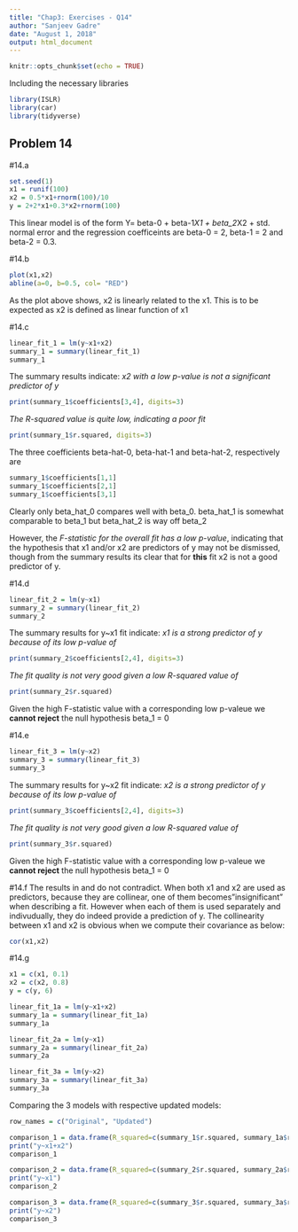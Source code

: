 ```yaml
---
title: "Chap3: Exercises - Q14"
author: "Sanjeev Gadre"
date: "August 1, 2018"
output: html_document
---
```


```r
knitr::opts_chunk$set(echo = TRUE)
```
Including the necessary libraries

```r
library(ISLR)
library(car)
library(tidyverse)
```

## Problem 14

#14.a
```r
set.seed(1)
x1 = runif(100)
x2 = 0.5*x1+rnorm(100)/10
y = 2+2*x1+0.3*x2+rnorm(100)
```

This linear model is of the form Y= beta-0 + beta-1*X1 + beta_2*X2 + std. normal error and the regression coefficeints are beta-0 = 2, beta-1 = 2 and beta-2 = 0.3.

#14.b
```r
plot(x1,x2)
abline(a=0, b=0.5, col= "RED")
```

As the plot above shows, x2 is linearly related to the x1. This is to be expected as x2 is defined as linear function of x1

#14.c
```r
linear_fit_1 = lm(y~x1+x2)
summary_1 = summary(linear_fit_1)
summary_1
```

The summary results indicate:
*x2 with a low p-value is not a significant predictor of y*
```r
print(summary_1$coefficients[3,4], digits=3)
```

*The R-squared value is quite low, indicating a poor fit*
```r
print(summary_1$r.squared, digits=3)
```



The three coefficients beta-hat-0, beta-hat-1 and beta-hat-2, respectively are
```r
summary_1$coefficients[1,1]
summary_1$coefficients[2,1]
summary_1$coefficients[3,1]
```

Clearly only beta_hat_0 compares well with beta_0. beta_hat_1 is somewhat comparable to beta_1 but beta_hat_2 is way off beta_2

However, the *F-statistic for the overall fit has a low p-value*, indicating that the hypothesis that x1 and/or x2 are predictors of y may not be dismissed, though from the summary results its clear that for **this** fit x2 is not a good predictor of y.

#14.d
```r
linear_fit_2 = lm(y~x1)
summary_2 = summary(linear_fit_2)
summary_2
```

The summary results for y~x1 fit indicate:
*x1 is a strong predictor of y because of its low p-value of*
```r
print(summary_2$coefficients[2,4], digits=3)
```

*The fit quality is not very good given a low R-squared value of*
```r
print(summary_2$r.squared)
```

Given the high F-statistic value with a corresponding low p-valeue we **cannot reject** the null hypothesis beta_1 = 0

#14.e
```r
linear_fit_3 = lm(y~x2)
summary_3 = summary(linear_fit_3)
summary_3
```

The summary results for y~x2 fit indicate:
*x2 is a strong predictor of y because of its low p-value of*
```r
print(summary_3$coefficients[2,4], digits=3)
```

*The fit quality is not very good given a low R-squared value of*
```r
print(summary_3$r.squared)
```

Given the high F-statistic value with a corresponding low p-valeue we **cannot reject** the null hypothesis beta_1 = 0

#14.f
The results in <c> and <e> do not contradict. When both x1 and x2 are used as predictors, because they are collinear, one of them becomes"insignificant" when describing a fit. However when each of them is used separately and indivudually, they do indeed provide a prediction of y. The collinearity between x1 and x2 is obvious when we compute their covariance as below:
```r
cor(x1,x2)
```


#14.g
```r
x1 = c(x1, 0.1)
x2 = c(x2, 0.8)
y = c(y, 6)

linear_fit_1a = lm(y~x1+x2)
summary_1a = summary(linear_fit_1a)
summary_1a

linear_fit_2a = lm(y~x1)
summary_2a = summary(linear_fit_2a)
summary_2a

linear_fit_3a = lm(y~x2)
summary_3a = summary(linear_fit_3a)
summary_3a

```

Comparing the 3 models with respective updated models:
```r
row_names = c("Original", "Updated")

comparison_1 = data.frame(R_squared=c(summary_1$r.squared, summary_1a$r.squared), beta_0=c(summary_1$coefficients[1,1], summary_1a$coefficients[1,1]), beta_1=c(summary_1$coefficients[2,1], summary_1a$coefficients[2,1]), beta_2=c(summary_1$coefficients[3,1], summary_1a$coefficients[3,1]),row.names = row_names)
print("y~x1+x2")
comparison_1

comparison_2 = data.frame(R_squared=c(summary_2$r.squared, summary_2a$r.squared), beta_0=c(summary_2$coefficients[1,1], summary_2a$coefficients[1,1]), beta_1=c(summary_2$coefficients[2,1], summary_2a$coefficients[2,1]),row.names = row_names)
print("y~x1")
comparison_2

comparison_3 = data.frame(R_squared=c(summary_3$r.squared, summary_3a$r.squared), beta_0=c(summary_3$coefficients[1,1], summary_3a$coefficients[1,1]), beta_1=c(summary_3$coefficients[2,1], summary_3a$coefficients[2,1]),row.names = row_names)
print("y~x2")
comparison_3
```


